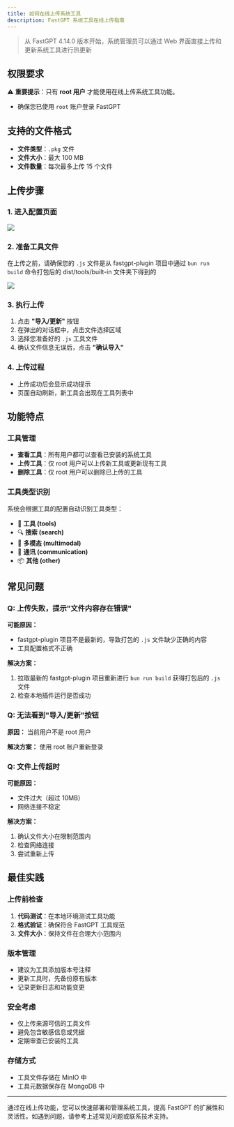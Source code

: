```yaml
---
title: 如何在线上传系统工具
description: FastGPT 系统工具在线上传指南
---
```


> 从 FastGPT 4.14.0 版本开始，系统管理员可以通过 Web 界面直接上传和更新系统工具进行热更新

## 权限要求

⚠️ **重要提示**：只有 **root 用户** 才能使用在线上传系统工具功能。

- 确保您已使用 `root` 账户登录 FastGPT

## 支持的文件格式

- **文件类型**：`.pkg` 文件
- **文件大小**：最大 100 MB
- **文件数量**：每次最多上传 15 个文件

## 上传步骤

### 1. 进入配置页面


![](/imgs/plugins/entry.png)

### 2. 准备工具文件

在上传之前，请确保您的 `.js` 文件是从 fastgpt-plugin 项目中通过 `bun run build` 命令打包后的 dist/tools/built-in 文件夹下得到的

![](/imgs/plugins/file.png)

### 3. 执行上传

1. 点击 **"导入/更新"** 按钮
2. 在弹出的对话框中，点击文件选择区域
3. 选择您准备好的 `.js` 工具文件
4. 确认文件信息无误后，点击 **"确认导入"**

### 4. 上传过程

- 上传成功后会显示成功提示
- 页面自动刷新，新工具会出现在工具列表中

## 功能特点

### 工具管理

- **查看工具**：所有用户都可以查看已安装的系统工具
- **上传工具**：仅 root 用户可以上传新工具或更新现有工具
- **删除工具**：仅 root 用户可以删除已上传的工具

### 工具类型识别

系统会根据工具的配置自动识别工具类型：

- 🔧 **工具 (tools)**
- 🔍 **搜索 (search)**
- 🎨 **多模态 (multimodal)**
- 💬 **通讯 (communication)**
- 📦 **其他 (other)**

## 常见问题

### Q: 上传失败，提示"文件内容存在错误"

**可能原因：**
- fastgpt-plugin 项目不是最新的，导致打包的 `.js` 文件缺少正确的内容
- 工具配置格式不正确

**解决方案：**
1. 拉取最新的 fastgpt-plugin 项目重新进行 `bun run build` 获得打包后的 `.js` 文件
2. 检查本地插件运行是否成功

### Q: 无法看到"导入/更新"按钮

**原因：** 当前用户不是 root 用户

**解决方案：** 使用 root 账户重新登录

### Q: 文件上传超时

**可能原因：**
- 文件过大（超过 10MB）
- 网络连接不稳定

**解决方案：**
1. 确认文件大小在限制范围内
2. 检查网络连接
3. 尝试重新上传

## 最佳实践

### 上传前检查

1. **代码测试**：在本地环境测试工具功能
2. **格式验证**：确保符合 FastGPT 工具规范
3. **文件大小**：保持文件在合理大小范围内

### 版本管理

- 建议为工具添加版本号注释
- 更新工具时，先备份原有版本
- 记录更新日志和功能变更

### 安全考虑

- 仅上传来源可信的工具文件
- 避免包含敏感信息或凭据
- 定期审查已安装的工具

### 存储方式

- 工具文件存储在 MinIO 中
- 工具元数据保存在 MongoDB 中

---

通过在线上传功能，您可以快速部署和管理系统工具，提高 FastGPT 的扩展性和灵活性。如遇到问题，请参考上述常见问题或联系技术支持。
